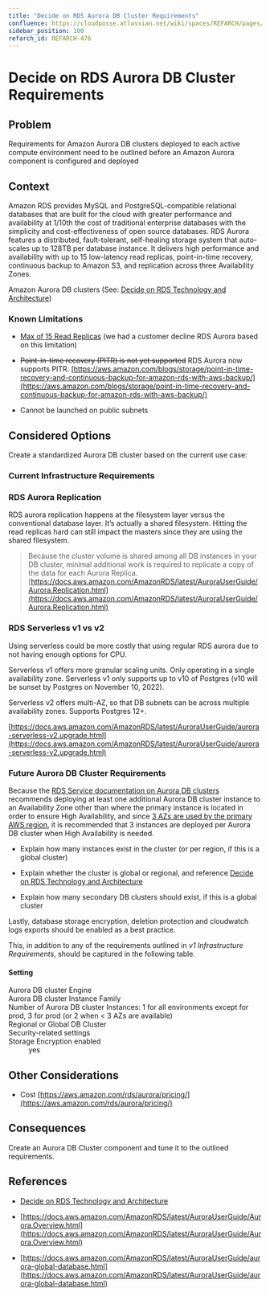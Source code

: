 ```yaml
---
title: "Decide on RDS Aurora DB Cluster Requirements"
confluence: https://cloudposse.atlassian.net/wiki/spaces/REFARCH/pages/1184661505/REFARCH-476+-+Decide+on+RDS+Aurora+DB+Cluster+Requirements
sidebar_position: 100
refarch_id: REFARCH-476
---
```


# Decide on RDS Aurora DB Cluster Requirements

## Problem
Requirements for Amazon Aurora DB clusters deployed to each active compute environment need to be outlined before an
Amazon Aurora component is configured and deployed

## Context

Amazon RDS provides MySQL and PostgreSQL-compatible relational databases that are built for the cloud with greater performance and availability at 1/10th the cost of traditional enterprise databases with the simplicity and cost-effectiveness of open source databases. RDS Aurora features a distributed, fault-tolerant, self-healing storage system that auto-scales up to 128TB per database instance. It delivers high performance and availability with up to 15 low-latency read replicas, point-in-time recovery, continuous backup to Amazon S3, and replication across three Availability Zones.

 Amazon Aurora DB clusters  (See: [Decide on RDS Technology and Architecture](/reference-architecture/fundamentals/design-decisions/foundational-application-dependencies/decide-on-rds-technology-and-architecture))

### Known Limitations

- [Max of 15 Read Replicas](https://docs.aws.amazon.com/AmazonRDS/latest/AuroraUserGuide/Aurora.Replication.html#:~:text=An%20Aurora%20DB%20cluster%20can%20contain%20up%20to%2015%20Aurora%20Replicas.%20The%20Aurora%20Replicas%20can%20be%20distributed%20across%20the%20Availability%20Zones%20that%20a%20DB%20cluster%20spans%20within%20an%20AWS%20Region.) (we had a customer decline RDS Aurora based on this limitation)

- ~~Point-in-time recovery (PITR) is not yet supported~~  RDS Aurora now supports PITR. [https://aws.amazon.com/blogs/storage/point-in-time-recovery-and-continuous-backup-for-amazon-rds-with-aws-backup/](https://aws.amazon.com/blogs/storage/point-in-time-recovery-and-continuous-backup-for-amazon-rds-with-aws-backup/)

- Cannot be launched on public subnets

## Considered Options

Create a standardized Aurora DB cluster based on the current use case:

### Current Infrastructure Requirements

### RDS Aurora Replication

RDS aurora replication happens at the filesystem layer versus the conventional database layer. It’s actually a shared filesystem. Hitting the read replicas hard can still impact the masters since they are using the shared filesystem.

> Because the cluster volume is shared among all DB instances in your DB cluster, minimal additional work is required to replicate a copy of the data for each Aurora Replica.
[https://docs.aws.amazon.com/AmazonRDS/latest/AuroraUserGuide/Aurora.Replication.html](https://docs.aws.amazon.com/AmazonRDS/latest/AuroraUserGuide/Aurora.Replication.html)

### RDS Serverless v1 vs v2

Using serverless could be more costly that using regular RDS aurora due to not having enough options for CPU.

Serverless v1 offers more granular scaling units. Only operating in a single availability zone. Serverless v1 only supports up to v10 of Postgres (v10 will be sunset by Postgres on November 10, 2022).

Serverless v2 offers multi-AZ, so that DB subnets can be across multiple availability zones. Supports Postgres 12+.

[https://docs.aws.amazon.com/AmazonRDS/latest/AuroraUserGuide/aurora-serverless-v2.upgrade.html](https://docs.aws.amazon.com/AmazonRDS/latest/AuroraUserGuide/aurora-serverless-v2.upgrade.html)

### Future Aurora DB Cluster Requirements

Because the [RDS Service documentation on Aurora DB clusters](https://docs.aws.amazon.com/AmazonRDS/latest/AuroraUserGuide/Aurora.Overview.html) recommends deploying at least one additional Aurora DB cluster instance to an Availability Zone other than where the primary instance is located in order to ensure High Availability, and since [3 AZs are used by the primary AWS region](/reference-architecture/fundamentals/design-decisions/cold-start/decide-on-primary-aws-region), it is recommended that 3 instances are deployed per Aurora DB cluster when High Availability is needed.

- Explain how many instances exist in the cluster (or per region, if this is a global cluster)

- Explain whether the cluster is global or regional, and reference [Decide on RDS Technology and Architecture](/reference-architecture/fundamentals/design-decisions/foundational-application-dependencies/decide-on-rds-technology-and-architecture)

- Explain how many secondary DB clusters should exist, if this is a global cluster

Lastly, database storage encryption, deletion protection and cloudwatch logs exports should be enabled as a best practice.

This, in addition to any of the requirements outlined in _v1 Infrastructure Requirements_, should be captured in the following table.

#### **Setting**

<dl>
<dt>Aurora DB cluster Engine</dt>
<dd></dd>
<dt>Aurora DB cluster Instance Family</dt>
<dd></dd>
<dt>Number of Aurora DB cluster Instances: 1 for all environments except for prod, 3 for prod (or 2 when &lt; 3 AZs are available)</dt>
<dd></dd>
<dt>Regional or Global DB Cluster</dt>
<dd></dd>
<dt>Security-related settings</dt>
<dd></dd>
<dt>Storage Encryption enabled</dt>
<dd>yes</dd>
</dl>

## Other Considerations

- Cost [https://aws.amazon.com/rds/aurora/pricing/](https://aws.amazon.com/rds/aurora/pricing/)

## Consequences

Create an Aurora DB Cluster component and tune it to the outlined requirements.

## References

- [Decide on RDS Technology and Architecture](/reference-architecture/fundamentals/design-decisions/foundational-application-dependencies/decide-on-rds-technology-and-architecture)

- [https://docs.aws.amazon.com/AmazonRDS/latest/AuroraUserGuide/Aurora.Overview.html](https://docs.aws.amazon.com/AmazonRDS/latest/AuroraUserGuide/Aurora.Overview.html)

- [https://docs.aws.amazon.com/AmazonRDS/latest/AuroraUserGuide/aurora-global-database.html](https://docs.aws.amazon.com/AmazonRDS/latest/AuroraUserGuide/aurora-global-database.html)


